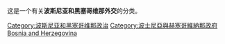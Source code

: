 这是一个有关'''波斯尼亚和黑塞哥维那外交'''的分类。
{{Commonscat|International relations of Bosnia and Herzegovina}}

[[Category:波斯尼亚和黑塞哥维那政治|Category:波斯尼亚和黑塞哥维那政治]]
[[Category:波士尼亞與赫塞哥維納那政府|Category:波士尼亞與赫塞哥維納那政府]]
[[Category:欧洲各国外交|Bosnia and Herzegovina]]